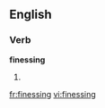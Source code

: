 
==English==

===Verb===
'''finessing'''

# {{present participle of|[[finesse]]}}

[[fr:finessing]]
[[vi:finessing]]